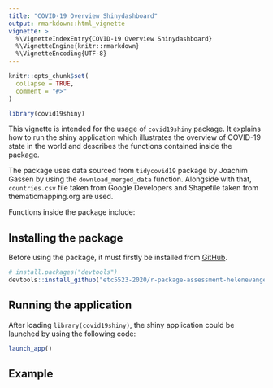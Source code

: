 ```yaml
---
title: "COVID-19 Overview Shinydashboard"
output: rmarkdown::html_vignette
vignette: >
  %\VignetteIndexEntry{COVID-19 Overview Shinydashboard}
  %\VignetteEngine{knitr::rmarkdown}
  %\VignetteEncoding{UTF-8}
---
```


```r
knitr::opts_chunk$set(
  collapse = TRUE,
  comment = "#>"
)
```

```r
library(covid19shiny)
```

This vignette is intended for the usage of `covid19shiny` package. It explains how to run the shiny application which illustrates the overview of COVID-19 state in the world and describes the functions contained inside the package. 

The package uses data sourced from `tidycovid19` package by Joachim Gassen by using the `download_merged_data` function. Alongside with that, `countries.csv` file taken from Google Developers and Shapefile taken from thematicmapping.org are used. 

Functions inside the package include:

## Installing the package
Before using the package, it must firstly be installed from [GitHub](https://github.com/etc5523-2020/r-package-assessment-helenevangelinaa).

```r
# install.packages("devtools")
devtools::install_github("etc5523-2020/r-package-assessment-helenevangelinaa")
```

## Running the application

After loading `library(covid19shiny)`, the shiny application could be launched by using the following code:
```r
launch_app()
```

## Example